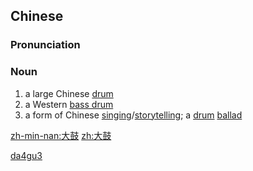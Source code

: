 ==Chinese==
{{zh-forms}}

===Pronunciation===
{{zh-pron
|m=dàgǔ
|cat=n
}}

===Noun===
{{zh-noun}}

# a large Chinese [[drum]]
# a Western [[bass drum]]
# a form of Chinese [[singing]]/[[storytelling]]; a [[drum]] [[ballad]]

[[Category:zh:Musical instruments|da4gu3]]

[[zh-min-nan:大鼓]]
[[zh:大鼓]]